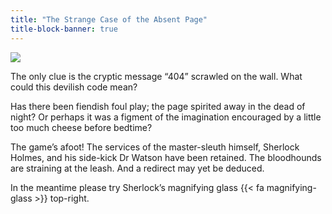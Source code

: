 ```yaml
---
title: "The Strange Case of the Absent Page"
title-block-banner: true
---
```


::: grid
::: g-col-6
![](images/404.png){.sherlock}
:::

::: g-col-6
The only clue is the cryptic message "404" scrawled on the wall. What could this devilish code mean?

Has there been fiendish foul play; the page spirited away in the dead of night? Or perhaps it was a figment of the imagination encouraged by a little too much cheese before bedtime?

The game's afoot! The services of the master-sleuth himself, Sherlock Holmes, and his side-kick Dr Watson have been retained. The bloodhounds are straining at the leash. And a redirect may yet be deduced.

In the meantime please try Sherlock's magnifying glass {{< fa magnifying-glass >}} top-right.
:::
:::
